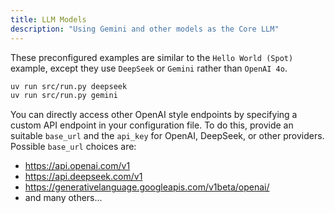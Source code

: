 ```yaml
---
title: LLM Models
description: "Using Gemini and other models as the Core LLM"
---
```


These preconfigured examples are similar to the `Hello World (Spot)` example, except they use `DeepSeek` or `Gemini` rather than `OpenAI 4o`.

```bash LLM Models
uv run src/run.py deepseek
uv run src/run.py gemini
```

You can directly access other OpenAI style endpoints by specifying a custom API endpoint in your configuration file. To do this, provide an suitable `base_url` and the `api_key` for OpenAI, DeepSeek, or other providers. Possible `base_url` choices are:
* https://api.openai.com/v1
* https://api.deepseek.com/v1
* https://generativelanguage.googleapis.com/v1beta/openai/
* and many others...